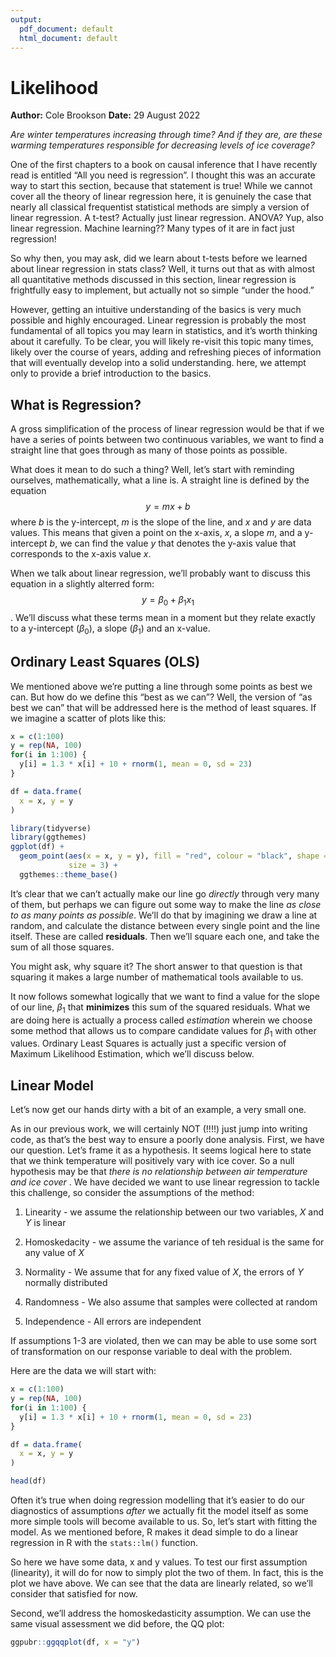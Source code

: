 ```yaml
---
output:
  pdf_document: default
  html_document: default
---
```

# Likelihood
**Author:** Cole Brookson
**Date:** 29 August 2022

<em>Are winter temperatures increasing through time? And if they are, are these warming temperatures responsible for decreasing levels of ice coverage?</em>

One of the first chapters to a book on causal inference that I have recently read is entitled "All you need is regression". I thought this was an accurate way to start this section, because that statement is true! While we cannot cover all the theory of linear regression here, it is genuinely the case that nearly all classical frequentist statistical methods are simply a version of linear regression. A t-test? Actually just linear regression. ANOVA? Yup, also linear regression. Machine learning?? Many types of it are in fact just regression!

So why then, you may ask, did we learn about t-tests before we learned about linear regression in stats class? Well, it turns out that as with almost all quantitative methods discussed in this section, linear regression is frightfully easy to implement, but actually not so simple "under the hood." 

However, getting an intuitive understanding of the basics is very much possible and highly encouraged. Linear regression is probably the most fundamental of all topics you may learn in statistics, and it's worth thinking about it carefully. To be clear, you will likely re-visit this topic many times, likely over the course of years, adding and refreshing pieces of information that will eventually develop into a solid understanding. here, we attempt only to provide a brief introduction to the basics. 

## What is Regression?

A gross simplification of the process of linear regression would be that if we have a series of points between two continuous variables, we want to find a straight line that goes through as many of those points as possible. 

What does it mean to do such a thing? Well, let's start with reminding ourselves, mathematically, what a line is. A straight line is defined by the equation $$ y = mx + b$$ where $b$ is the y-intercept, $m$ is the slope of the line, and $x$ and $y$ are data values. This means that given a point on the x-axis, $x$, a slope $m$, and a y-intercept $b$, we can find the value $y$ that denotes the y-axis value that corresponds to the x-axis value $x$. 

When we talk about linear regression, we'll probably want to discuss this equation in a slightly alterred form: $$y = \beta_0 + \beta_1 x_1$$. We'll discuss what these terms mean in a moment but they relate exactly to a y-intercept ($\beta_0$), a slope ($\beta_1$) and an x-value. 

## Ordinary Least Squares (OLS)

We mentioned above we're putting a line through some points as best we can. But how do we define this "best as we can"? Well, the version of "as best we can" that will be addressed here is the method of least squares. If we imagine a scatter of plots like this: 

```r
x = c(1:100)
y = rep(NA, 100)
for(i in 1:100) {
  y[i] = 1.3 * x[i] + 10 + rnorm(1, mean = 0, sd = 23)
}

df = data.frame(
  x = x, y = y
)

library(tidyverse)
library(ggthemes)
ggplot(df) + 
  geom_point(aes(x = x, y = y), fill = "red", colour = "black", shape = 21, 
             size = 3) + 
  ggthemes::theme_base()
```

It's clear that we can't actually make our line go <em>directly</em> through very many of them, but perhaps we can figure out some way to make the line <em> as close to as many points as possible</em>. We'll do that by imagining we draw a line at random, and calculate the distance between every single point and the line itself. These are called <strong>residuals</strong>. Then we'll square each one, and take the sum of all those squares. 

You might ask, why square it? The short answer to that question is that squaring it makes a large number of mathematical tools available to us. 

It now follows somewhat logically that we want to find a value for the slope of our line, $\beta_1$ that <strong>minimizes</strong> this sum of the squared residuals. What we are doing here is actually a process called <em>estimation</em> wherein we choose some method that allows us to compare candidate values for $\beta_1$ with other values. Ordinary Least Squares is actually just a specific version of Maximum Likelihood Estimation, which we'll discuss below. 

## Linear Model

Let's now get our hands dirty with a bit of an example, a very small one. 

As in our previous work, we will certainly NOT (!!!!) just jump into writing code, as that's the best way to ensure a poorly done analysis. First, we have our question. Let's frame it as a hypothesis. It seems logical here to state that we think temperature will positively vary with ice cover. So a null hypothesis may be that <em> there is no relationship between air temperature and ice cover </em>. We have decided we want to use linear regression to tackle this challenge, so consider the assumptions of the method: 

1. Linearity - we assume the relationship between our two variables, $X$ and $Y$ is linear

2. Homoskedacity - we assume the variance of teh residual is the same for any value of $X$

3. Normality - We assume that for any fixed value of $X$, the errors of $Y$ normally distributed

4. Randomness - We also assume that samples were collected at random

5. Independence - All errors are independent

If assumptions 1-3 are violated, then we can may be able to use some sort of transformation on our response variable to deal with the problem. 

Here are the data we will start with: 

```r
x = c(1:100)
y = rep(NA, 100)
for(i in 1:100) {
  y[i] = 1.3 * x[i] + 10 + rnorm(1, mean = 0, sd = 23)
}

df = data.frame(
  x = x, y = y
)

head(df)
```

Often it's true when doing regression modelling that it's easier to do our diagnostics of assumptions <em>after</em> we actually fit the model itself as some more simple tools will become available to us. So, let's start with fitting the model. As we mentioned before, R makes it dead simple to do a linear regression in R with the <code>stats::lm()</code> function. 




So here we have some data, x and y values. To test our first assumption (linearity), it will do for now to simply plot the two of them. In fact, this is the plot we have above. We can see that the data are linearly related, so we'll consider that satisfied for now. 

Second, we'll address the homoskedasticity assumption. We can use the same visual assessment we did before, the QQ plot: 
```r
ggpubr::ggqqplot(df, x = "y")
```






